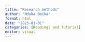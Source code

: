 ```yaml
---
title: "Research methods"
author: "Nduka Boika"
format: html
date: "2025-01-01"
categories: [Readings and Tutorial]
editor: visual
---
```

